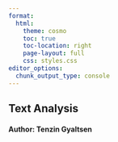 ```yaml
---
format:
  html:
    theme: cosmo
    toc: true
    toc-location: right
    page-layout: full
    css: styles.css
editor_options: 
  chunk_output_type: console
---
```


<div style="text-align: left;">

# Text Analysis

#### Author: Tenzin Gyaltsen

</div> 